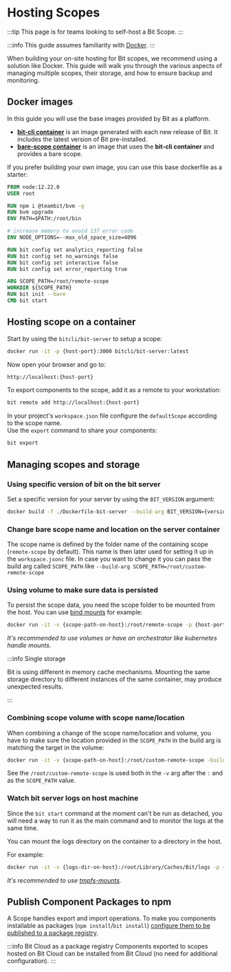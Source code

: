 # Hosting Scopes

:::tip This page is for teams looking to self-host a Bit Scope.
:::

:::info This guide assumes familiarity with [Docker](https://www.docker.com/).
:::

When building your on-site hosting for Bit scopes, we recommend using a solution like Docker. This guide will walk you through the various aspects of managing multiple scopes, their storage, and how to ensure backup and monitoring.

## Docker images

In this guide you will use the base images provided by Bit as a platform.

- **[bit-cli container](https://hub.docker.com/r/bitcli/bit)** is an image generated with each new release of Bit. It includes the latest version of Bit pre-installed.
- **[bare-scope container](https://hub.docker.com/r/bitcli/bit-server)** is an image that uses the **bit-cli container** and provides a bare scope.

If you prefer building your own image, you can use this base dockerfile as a starter:

```Dockerfile
FROM node:12.22.0
USER root

RUN npm i @teambit/bvm -g
RUN bvm upgrade
ENV PATH=$PATH:/root/bin

# increase memory to avoid 137 error code
ENV NODE_OPTIONS=--max_old_space_size=4096

RUN bit config set analytics_reporting false
RUN bit config set no_warnings false
RUN bit config set interactive false
RUN bit config set error_reporting true

ARG SCOPE_PATH=/root/remote-scope
WORKDIR ${SCOPE_PATH}
RUN bit init --bare
CMD bit start
```

## Hosting scope on a container

Start by using the `bitcli/bit-server` to setup a scope:

```bash
docker run -it -p {host-port}:3000 bitcli/bit-server:latest
```

Now open your browser and go to:

```bash
http://localhost:{host-port}
```

To export components to the scope, add it as a remote to your workstation:

```bash
bit remote add http://localhost:{host-port}
```

In your project's `workspace.json` file configure the `defaultScope` according to the scope name.  
Use the `export` command to share your components:

```bash
bit export
```

## Managing scopes and storage

### Using specific version of bit on the bit server

Set a specific version for your server by using the `BIT_VERSION` argument:

```bash
docker build -f ./Dockerfile-bit-server --build-arg BIT_VERSION={version} -t bitcli/bit-server:{version} .
```

### Change bare scope name and location on the server container

The scope name is defined by the folder name of the containing scope (`remote-scope` by default).
This name is then later used for setting it up in the `workspace.jsonc` file.
In case you want to change it you can pass the build arg called `SCOPE_PATH` like `--build-arg SCOPE_PATH=/root/custom-remote-scope`

### Using volume to make sure data is persisted

To persist the scope data, you need the scope folder to be mounted from the host. You can use [bind mounts](https://docs.docker.com/storage/bind-mounts/) for example:

```bash
docker run -it -v {scope-path-on-host}:/root/remote-scope -p {host-port}:3000 bitcli/bit-server:latest
```

_It's recommended to use volumes or have an orchestrator like kubernetes handle mounts._

:::info Single storage

Bit is using different in memory cache mechanisms. Mounting the same storage directory to different instances of the same container, may produce unexpected results.

:::

### Combining scope volume with scope name/location

When combining a change of the scope name/location and volume, you have to make sure the location provided in the `SCOPE_PATH` in the build arg is matching the target in the volume:

```bash
docker run -it -v {scope-path-on-host}:/root/custom-remote-scope -build-arg SCOPE_PATH=/root/custom-remote-scope -p {host-port}:3000 bitcli/bit-server:latest
```

See the `/root/custom-remote-scope` is used both in the `-v` arg after the `:` and as the `SCOPE_PATH` value.

### Watch bit server logs on host machine

Since the `bit start` command at the moment can't be run as detached, you will need a way to run it as the main command and to monitor the logs at the same time.

You can mount the logs directory on the container to a directory in the host.

For example:

```bash
docker run -it -v {logs-dir-on-host}:/root/Library/Caches/Bit/logs -p {host-port}:3000 bitcli/bit-server:latest
```

_It's recommended to use [tmpfs-mounts](https://docs.docker.com/storage/tmpfs/)._

## Publish Component Packages to npm

A Scope handles export and import operations. To make you components installable as packages (`npm install`/`bit install`) [configure them to be published to a package registry](https://bit.dev/docs/packages/publishing-components-to-commonjs-registries).

:::info Bit Cloud as a package registry
Components exported to scopes hosted on Bit Cloud can be installed from Bit Cloud (no need for additional configuration).
:::
